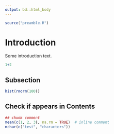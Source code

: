 ```yaml
---
output: bd::html_body
---
```


```r
source("preamble.R")
```

# Introduction {#intro}

Some introduction text.

```r
1+2
```

## Subsection {#intro-sub1}

```r
hist(rnorm(100))
```

## Check if appears in Contents {#intro-check}

```r
## chunk comment
mean(c(1, 2, 3), na.rm = TRUE)  # inline comment
nchar(c("test", "characters"))  
```

